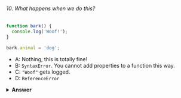 ###### 10. What happens when we do this?

```javascript
function bark() {
  console.log('Woof!');
}

bark.animal = 'dog';
```

- A: Nothing, this is totally fine!
- B: `SyntaxError`. You cannot add properties to a function this way.
- C: `"Woof"` gets logged.
- D: `ReferenceError`

<details>
<summary>
<b>Answer</b>
</summary>

#### Answer: A

This is possible in JavaScript, because functions are objects! (Everything besides primitive types are objects)

A function is a special type of object. The code you write yourself isn't the actual function. The function is an object with properties. This property is invocable.

</details>
